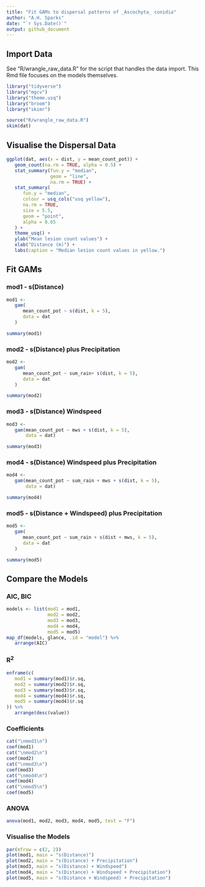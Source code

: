 ```yaml
---
title: "Fit GAMs to dispersal patterns of _Ascochyta_ conidia"
author: "A.H. Sparks"
date: "`r Sys.Date()`"
output: github_document
---
```


## Import Data

See "R/wrangle_raw_data.R" for the script that handles the data import. This
Rmd file focuses on the models themselves.

```r
library("tidyverse")
library("mgcv")
library("theme.usq")
library("broom")
library("skimr")
```

```r
source("R/wrangle_raw_data.R")
skim(dat)
```

## Visualise the Dispersal Data

```r
ggplot(dat, aes(x = dist, y = mean_count_pot)) +
   geom_count(na.rm = TRUE, alpha = 0.5) +
   stat_summary(fun.y = "median",
                geom = "line",
                na.rm = TRUE) +
   stat_summary(
      fun.y = "median",
      colour = usq_cols("usq yellow"),
      na.rm = TRUE,
      size = 5.5,
      geom = "point",
      alpha = 0.65
   ) +
   theme_usq() +
   ylab("Mean lesion count values") +
   xlab("Distance (m)") +
   labs(caption = "Median lesion count values in yellow.")
```


## Fit GAMs

### mod1 - s(Distance)

```r
mod1 <-
   gam(
      mean_count_pot ~ s(dist, k = 5),
      data = dat
   )

summary(mod1)
```

### mod2 - s(Distance) plus Precipitation

```r
mod2 <-
   gam(
      mean_count_pot ~ sum_rain+ s(dist, k = 5),
      data = dat
   )

summary(mod2)
```

### mod3 - s(Distance) Windspeed
```r
mod3 <-
   gam(mean_count_pot ~ mws + s(dist, k = 5),
       data = dat)

summary(mod3)
```

### mod4 - s(Distance) Windspeed plus Precipitation
```r
mod4 <-
   gam(mean_count_pot ~ sum_rain + mws + s(dist, k = 5),
       data = dat)

summary(mod4)
```

### mod5 - s(Distance + Windspeed) plus Precipitation

```r
mod5 <-
   gam(
      mean_count_pot ~ sum_rain + s(dist + mws, k = 5),
      data = dat
   )

summary(mod5)
```

## Compare the Models

### AIC, BIC
```r
models <- list(mod1 = mod1,
               mod2 = mod2,
               mod3 = mod3,
               mod4 = mod4,
               mod5 = mod5)
map_df(models, glance, .id = "model") %>%
   arrange(AIC)
```

### R^2^
```r
enframe(c(
   mod1 = summary(mod1)$r.sq,
   mod2 = summary(mod2)$r.sq,
   mod3 = summary(mod3)$r.sq,
   mod4 = summary(mod4)$r.sq,
   mod5 = summary(mod4)$r.sq
)) %>%
   arrange(desc(value))
```

### Coefficients

```r
cat("\nmod1\n")
coef(mod1)
cat("\nmod2\n")
coef(mod2)
cat("\nmod3\n")
coef(mod3)
cat("\nmod4\n")
coef(mod4)
cat("\nmod5\n")
coef(mod5)
```

### ANOVA
```r
anova(mod1, mod2, mod3, mod4, mod5, test = "F")
```

### Visualise the Models

```r
par(mfrow = c(2, 2))
plot(mod1, main = "s(Distance)")
plot(mod2, main = "s(Distance) + Precipitation")
plot(mod3, main = "s(Distance) + Windspeed")
plot(mod4, main = "s(Distance) + Windspeed + Precipitation")
plot(mod5, main = "s(Distance + Windspeed) + Precipitation")
```
